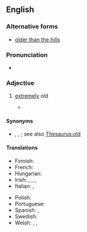 ==English==

===Alternative forms===
* [[older than the hills]]

===Pronunciation===
* {{audio|en|En-au-old as the hills.ogg|Audio (AU)}}

===Adjective===
{{en-adj|-}}

# {{lb|en|simile|idiom}} [[extremely]] old
#* {{quote-book|en|year=1852|authorlink=Charles Dickens|first=Charles|last=Dickens|title=Bleak House|chapter=2|passage=His family is as '''old as the hills''', and infinitely more respectable.}}

====Synonyms====
* {{l|en|aged}}, {{l|en|cobwebby}}, {{l|en|older than dirt}}; see also [[Thesaurus:old]]

====Translations====
{{trans-top|extremely old}}
* Finnish: {{t|fi|vanha kuin taivas}}
* French: {{t+|fr|vieux comme le monde}}
* Hungarian: {{t+|hu|vén, mint az országút}}
* Irish: {{t|ga|chomh sean leis an gceo}}, {{t|ga|chomh sean leis na cnoic}}, {{t|ga|chomh sean leis na clocha glasa}}, {{t|ga|chomh sean leis an díle}}
* Italian: {{t|it|vecchio come Matusalemme|m}}, {{t|it|vecchio come il cucco|m}}
{{trans-mid}}
* Polish: {{t+|pl|stary jak świat|m}}
* Portuguese: {{t|pt|mais velho que a Sé de Braga|lit=older than the Cathedral of Braga}}
* Spanish: {{t|es|más viejo que Matusalén}}, {{t|es|más visto que el tebeo}}
* Swedish: {{t+|sv|gammal som gatan}}
* Welsh: {{t|cy|cyn hyned â phechod}}, {{t|cy|cyn hyned â Methuselah}}, {{t|cy|cyn hyned â'r garreg}}
{{trans-bottom}}